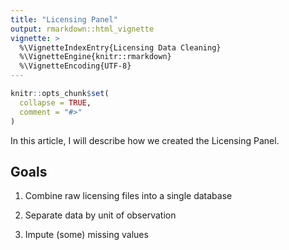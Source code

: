 ```yaml
---
title: "Licensing Panel"
output: rmarkdown::html_vignette
vignette: >
  %\VignetteIndexEntry{Licensing Data Cleaning}
  %\VignetteEngine{knitr::rmarkdown}
  %\VignetteEncoding{UTF-8}
---
```


```r
knitr::opts_chunk$set(
  collapse = TRUE,
  comment = "#>"
)
```

In this article, I will describe how we created the Licensing Panel. 

## Goals 

1. Combine raw licensing files into a single database

1. Separate data by unit of observation

1. Impute (some) missing values


## 
